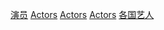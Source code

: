 {{Catnav|頁面分類|地理|国家|按國家分類|各國人物}}
{{Catnav|頁面分類|各種主題的頁面分類|按國家分類|各國人物}}
{{Catnav|頁面分類|人物|職業|按职业分类的各国人物}}
{{Catnav|頁面分類|人物|各職業人物|演员}}

{{Commons category|Actors by country}}

[[Category:演员|]]
[[Category:各國職業人物|Actors]]
[[Category:各國藝術職業人物|Actors]]
[[Category:按國籍分類|Actors]]
[[Category:各国艺人|]]